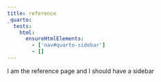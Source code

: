 ```yaml
---
title: reference
_quarto:
  tests: 
    html:
      ensureHtmlElements:
        - ['nav#quarto-sidebar']
        - []
---
```


I am the reference page and I should have a sidebar